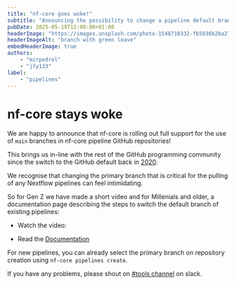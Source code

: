 ```yaml
---
title: "nf-core goes woke!"
subtitle: "Announcing the possibility to change a pipeline default branch to main"
pubDate: 2025-05-19T12:00:00+01:00
headerImage: "https://images.unsplash.com/photo-1548710332-f65936b2ba27"
headerImageAlt: "branch with green leave"
embedHeaderImage: true
authors:
    - "mirpedrol"
    - "jfy133"
label:
    - "pipelines"
---
```



# nf-core stays woke

We are happy to announce that nf-core is rolling out full support for the use of `main` branches in nf-core pipeline GitHub repositories!

This brings us in-line with the rest of the GitHub programming community since the switch to the GitHub default back in [2020](https://github.blog/changelog/2020-10-01-the-default-branch-for-newly-created-repositories-is-now-main/).

We recognise that changing the primary branch that is critical for the pulling of any Nextflow pipelines can feel intimidating.

So for Gen Z we have made a short video and for Millenials and older, a documentation page describing the steps to switch the default branch of existing pipelines:

- Watch the video:

<YouTube id="WhpPh8PvZp0" poster="https://i.ytimg.com/vi/WhpPh8PvZp0/maxresdefault.jpg" />

- Read the [Documentation](https://nf-co.re/docs/tutorials/pipelines/switching_master_to_main)

For new pipelines, you can already select the primary branch on repository creation using `nf-core pipelines create`.

If you have any problems, please shout on [#tools channel](https://nfcore.slack.com/archives/CE5LG7WMB) on slack.
